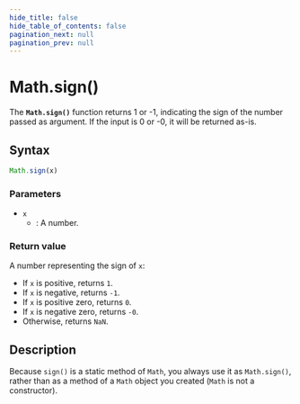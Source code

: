 ```yaml
---
hide_title: false
hide_table_of_contents: false
pagination_next: null
pagination_prev: null
---
```

# Math.sign()

The **`Math.sign()`** function returns 1 or -1, indicating the sign of the number passed as argument. If the input is 0 or -0, it will be returned as-is.

## Syntax

```js
Math.sign(x)
```

### Parameters

- `x`
  - : A number.

### Return value

A number representing the sign of `x`:

- If `x` is positive, returns `1`.
- If `x` is negative, returns `-1`.
- If `x` is positive zero, returns `0`.
- If `x` is negative zero, returns `-0`.
- Otherwise, returns `NaN`.

## Description

Because `sign()` is a static method of `Math`, you always use it as `Math.sign()`, rather than as a method of a `Math` object you created (`Math` is not a constructor).
